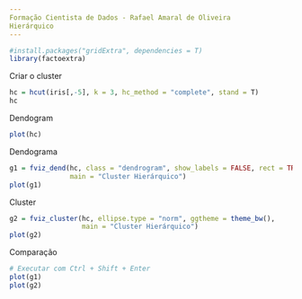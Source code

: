 ```yaml
---
Formação Cientista de Dados - Rafael Amaral de Oliveira
Hierárquico
---
```


```r
#install.packages("gridExtra", dependencies = T)
library(factoextra)
```
Criar o cluster
```r
hc = hcut(iris[,-5], k = 3, hc_method = "complete", stand = T)
hc
```
Dendogram
```r
plot(hc)
```
Dendograma
```r
g1 = fviz_dend(hc, class = "dendrogram", show_labels = FALSE, rect = TRUE, ggtheme = theme_bw(),
               main = "Cluster Hierárquico")
plot(g1)
```
Cluster
```r
g2 = fviz_cluster(hc, ellipse.type = "norm", ggtheme = theme_bw(),
                  main = "Cluster Hierárquico")
plot(g2)
```
Comparação
```r
# Executar com Ctrl + Shift + Enter
plot(g1)
plot(g2)
```

